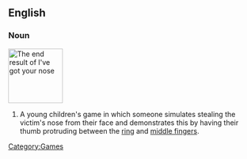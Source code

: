 ==English==
{{wikipedia}}
===Noun===
[[Image:Gesture fist with thumb through fingers.jpg|110px|right|thumb|The end result of ''I've got your nose'']]
{{en-noun|-|[[I've]] [[got]] [[your]] [[nose]]}}

# A young children's game in which someone simulates stealing the victim's nose from their face and demonstrates this by having their thumb protruding between the [[ring finger|ring]] and [[middle finger]]s.
[[Category:Games]]